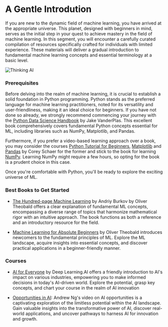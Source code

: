 # A Gentle Introdution

If you are new to the dynamic field of machine learning, you have arrived at the appropriate universe. This planet, designed with beginners in mind, serves as the initial step in your quest to achieve mastery in the field of machine learning. In this segment, you will encounter a carefully curated compilation of resources specifically crafted for individuals with limited experience. These materials will deliver a gradual introduction to fundamental machine learning concepts and essential terminology at a basic level.

![Thinking AI](/static/img/memes/aiMeme.png)

### Prerequisites

Before delving into the realm of machine learning, it is crucial to establish a solid foundation in Python programming. Python stands as the preferred language for machine learning practitioners, noted for its versatility and user-friendliness, making it an ideal choice for beginners. If you have not done so already, we strongly recommend commencing your journey with the [Python Data Science Handbook](https://jakevdp.github.io/PythonDataScienceHandbook/) by Jake VanderPlas. This excellent book comprehensively covers fundamental Python concepts essential for ML, including libraries such as NumPy, Matplotlib, and Pandas.

Furthermore, if you prefer a video-based learning approach over a book, you may consider the courses [Python Tutorial for Beginners](https://www.youtube.com/watch?v=YYXdXT2l-Gg&list=PL-osiE80TeTskrapNbzXhwoFUiLCjGgY7), [Matplotlib](https://www.youtube.com/watch?v=UO98lJQ3QGI&list=PL-osiE80TeTvipOqomVEeZ1HRrcEvtZB_) and [Pandas](https://www.youtube.com/watch?v=ZyhVh-qRZPA&list=PL-osiE80TeTsWmV9i9c58mdDCSskIFdDS) by Corey Schaer for the former and stick to the book for learning [NumPy](https://jakevdp.github.io/PythonDataScienceHandbook/#2.-Introduction-to-NumPy). Learning NumPy might require a few hours, so opting for the book is a prudent choice in this case.

Once you're comfortable with Python, you'll be ready to explore the exciting universe of ML.

### Best Books to Get Started

- [The Hundred-page Machine Learning](https://www.goodreads.com/book/show/43190851-the-hundred-page-machine-learning-book) by Andriy Burkov by Oliver Theobald offers a clear explanation of fundamental ML concepts, encompassing a diverse range of topics that harmonize mathematical rigor with an intuitive approach. The book functions as both a reference and an introductory resource for the field.

- [Machine Learning for Absolute Beginners](https://www.goodreads.com/book/show/34387820-machine-learning-for-absolute-beginners) by Oliver Theobald introduces newcomers to the fundamental principles of ML. Explore the ML landscape, acquire insights into essential concepts, and discover practical applications in a beginner-friendly manner.

### Courses

- [AI for Everyone](https://www.deeplearning.ai/courses/ai-for-everyone/) by Deep Learning.AI offers a friendly introduction to AI's impact on various industries, empowering you to make informed decisions in today's AI-driven world. Explore the potential, grasp key concepts, and chart your course in the realm of AI innovation

- [Opportunities in AI](https://www.youtube.com/watch?v=5p248yoa3oE&t=105s): Andrew Ng's video on AI opportunities is a captivating exploration of the limitless potential within the AI landscape. Gain valuable insights into the transformative power of AI, discover real-world applications, and uncover pathways to harness AI for innovation and growth.

